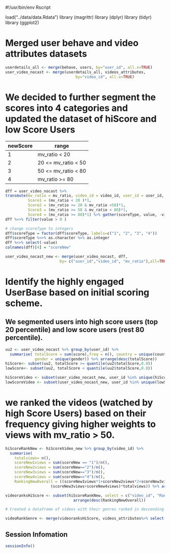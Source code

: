 #!/usr/bin/env Rscript

load("../data/data.Rdata")
library (magrittr)
library (dplyr)
library (tidyr)
library (ggplot2)

# Merged user behave and video attributes datasets

```r
userdetails_all <- merge(behave, users, by="user_id", all.x=TRUE)
user_video_nocast <- merge(userdetails_all, videos_attributes, 
                               by="video_id", all.x=TRUE)
```
# We decided to further segment the scores into 4 categories and updated the dataset of hiScore and low Score Users
| newScore | range               |
  | ---      | ---                 |
  | 1        | mv_ratio < 20       |
  | 2        | 20 <= mv_ratio < 50 |
  | 3        | 50 <= mv_ratio < 80 |
  | 4        | mv_ratio >= 80 |
  
  ```r
dff = user_video_nocast %>% 
  transmute(mv_ratio = mv_ratio, video_id = video_id, user_id = user_id, 
            Score1 = (mv_ratio < 20 )*1,
            Score2 = (mv_ratio >= 20 & mv_ratio <50)*1,
            Score3 = (mv_ratio >= 50 & mv_ratio < 80)*1, 
            Score4 = (mv_ratio >= 80)*1) %>% gather(scoreType, value, -video_id, -user_id, -mv_ratio)
dff %<>% filter(value > 0 )

# change scoreType to integers
dff$scoreType = factor(dff$scoreType, labels=c("1", "2", "3", "4"))
dff$scoreType %<>% as.character %>% as.integer
dff %<>% select(-value) 
colnames(dff)[4] = "scoreNew" 

user_video_nocast_new <- merge(user_video_nocast, dff, 
                          by= c("user_id","video_id", "mv_ratio"),all=TRUE)
```

# Identify the highly engaged UserBase based on initial scoring scheme.
##  We segmented users into high score users (top 20 percentile) and low score users (rest 80 percentile). 

```r
uu2 <- user_video_nocast %>% group_by(user_id) %>% 
  summarise( totalScore = sum(score),freq = n(), country = unique(country), 
             gender = unique(gender)) %>% arrange(desc(totalScore))
hiScore<- subset(uu2, totalScore >= quantile(uu2$totalScore,0.8))
lowScore<- subset(uu2, totalScore < quantile(uu2$totalScore,0.8))

hiScoreVideo <- subset(user_video_nocast_new, user_id %in% unique(hiScore$user_id))
lowScoreVideo <- subset(user_video_nocast_new, user_id %in% unique(lowScore$user_id))
```
# we ranked the videos (watched by high Score Users) based on their frequency giving higher weights to views with mv_ratio > 50.

```r
hiScoreRankNew <- hiScoreVideo_new %>% group_by(video_id) %>% 
  summarise(
    totalviews= n(), 
    scoreNew1views = sum(scoreNew == "1")/n(), 
    scoreNew2views = sum(scoreNew=="2")/n(), 
    scoreNew3views = sum(scoreNew=="3")/n(), 
    scoreNew4views = sum(scoreNew=="4")/n(), 
    RankingNewOverall = ((scoreNew1views*1+scoreNew2views*2+scoreNew3views*3+ scoreNew4views*4)*
                    (scoreNew3views+scoreNew4views)*totalviews)) %>% arrange(desc(RankingNewOverall))

videoranksHiScore <- subset(hiScoreRankNew, select = c("video_id", "RankingNewOverall")) %>% 
                              arrange(desc(RankingNewOverall))

# Created a dataframe of videos with their genres ranked in descending order

videoRankGenre <- merge(videoranksHiScore, videos_attributes%>% select(video_id,genres), by= "video_id", all.x=TRUE)

```
## Session Infomation

```r
sessionInfo()
```



